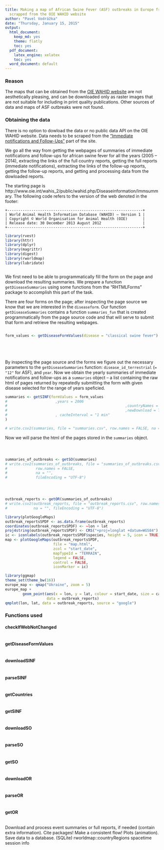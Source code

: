 ```yaml
---
title: Making a map of African Swine Fever (ASF) outbreaks in Europe from the data
  scrapped from the OIE WAHID website
author: "Pavel Vodrážka"
date: "Thursday, January 15, 2015"
output:
  html_document:
    keep_md: yes
    theme: flatly
    toc: yes
  pdf_document:
    latex_engine: xelatex
    toc: yes
  word_document: default
---
```


### Reason

The maps that can be obtained from the [OIE WAHID website](http://www.oie.int/wahis_2/public/wahid.php/Diseaseinformation/Diseaseoutbreakmaps) are not aesthetically 
pleasing, and can be downloaded only as raster images that are not suitable for 
including in print quality publications. Other sources of data and maps of ASF 
outbreaks were not found.

### Obtaining the data

There is no option to dowload the data or no public data API on the OIE WAHID 
website. Data needs to be scraped from the ["Immediate notifications and 
Follow-Ups"](http://www.oie.int/wahis_2/public/wahid.php/Diseaseinformation/Immsummary) part of the site.

We go all the way from getting the webpages of summaries of immediate 
notifications and follow-ups for african swine fever for all the years (2005 -- 
2014), extracting the links of the full country reports, getting the full 
reports (immediate notifications), extracting the links of the follow-up 
reports, getting the follow-up reports, and getting and processing data from the 
dowloaded reports.

The starting page is http://www.oie.int/wahis_2/public/wahid.php/Diseaseinformation/Immsummary. The following code refers to the version of the web denoted in the 
footer:
```
+--------------------------------------------------------------+
| World Animal Health Information Database (WAHID) – Version 1 |
| Copyright © World Organisation for Animal Health (OIE)       |
| Release date: 30 December 2013 August 2012                   |
+--------------------------------------------------------------+
```
```r
library(rvest)
library(httr)
library(dplyr)
library(magrittr)
library(digest)
library(rworldmap)
library(lubridate)
```

```r
```

We first need to be able to programmatically fill the form on the page and download 
the resulting summaries. We prepare a function `getDiseaseSummaries` using some 
functions from the "RHTMLForms" package to accomplish this part of the task.

There are four forms on the page; after inspecting the page source we know that 
we are interested in the `diseaseform`. Our function `getDiseaseSummaries` 
contains a function `summaries_fun` that is created programmatically from the 
page source code and that will serve to submit that form and retrieve the 
resulting webpages.

```r
```

```r
form_values <- getDiseaseFormValues(disease = "classical swine fever")
```

```r
```

```r
```

```r
```

```r
```

By inspecting the page source and the forms we figure out the necessary 
parameters to the `getDiseaseSummaries` function: `disease_id_terrestrial` 
(`= "12"` for ASF), and `year`. Now we obtain the yearly summaries of immediate 
notifications and follow-ups as a `summaries` object -- a list containing the raw 
html of pages returned by repeatedly submitting the form with given disease selected 
for the range of years speficied.

```r
summaries <- getSINF(formValues = form_values
#                      ,years = 2006
#                                                      ,countryNames = "Croatia"
#                                                      ,newDownload = TRUE
#                      , cacheInterval = "1 min"
)

# write.csv2(summaries, file = "summaries.csv", row.names = FALSE, na = "", fileEncoding = "UTF-8")
```

Now we will parse the html of the pages stored in the `summaries` object.

[//]: # (Finish here)

```r
```

```r
```

```r
```

```r
summaries_of_outbreaks <- getSO(summaries)
# write.csv2(summaries_of_outbreaks, file = "summaries_of_outbreaks.csv",
#             row.names = FALSE,
#             na = "",
#             fileEncoding = "UTF-8")
```

```r
```

```r
```

```r
```

```r
outbreak_reports <- getOR(summaries_of_outbreaks)
# write.csv2(outbreak_reports, file = "outbreak_reports.csv", row.names = FALSE,
#            na = "", fileEncoding = "UTF-8")
```

```r
library(plotGoogleMaps)
outbreak_reportsSPDF <- as.data.frame(outbreak_reports)
coordinates(outbreak_reportsSPDF) <- ~lon + lat
proj4string(outbreak_reportsSPDF) <- CRS("+proj=longlat +datum=WGS84")
ic <- iconlabels(outbreak_reportsSPDF$species, height = 5, icon = TRUE)
map <- plotGoogleMaps(outbreak_reportsSPDF,
                      file = "map.html",
                      zcol = "start_date",
                      mapTypeId = "TERRAIN",
                      legend = FALSE,
                      control = FALSE,
                      iconMarker = ic)

library(ggmap)
theme_set(theme_bw(16))
europe_map <- qmap("Ukraine", zoom = 5)
europe_map +
        geom_point(aes(x = lon, y = lat, colour = start_date, size = cases_total),
                   data = outbreak_reports)
qmplot(lon, lat, data = outbreak_reports, source = "google")

```

### Functions used
#### checkIfWebNotChanged
```r
```

#### getDiseaseFormValues
```r
```

#### downloadSINF
```r
```

#### parseSINF
```r
```

#### getCountries
```r
```

#### getSINF
```r
```

#### downloadSO
```r
```

#### parseSO
```r
```

#### getSO
```r
```

#### downloadOR
```r
```

#### parseOR
```r
```

#### getOR
```r
```



Download and process event summaries or full reports, if needed (contain extra information).
Cite packages!
Make a consistent flow!
Plots (animation).
Save data to a database. (SQLite)
rworldmap::countryRegions
spacetime
session info
